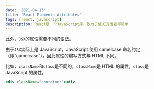 ```yaml
---
date: '2021-04-13'
title: 'React Elements Attributes'
tags: [react, javascript]
description: React是一个JavaScript库，致力于使UI开发变得简单
---
```


此外，`JSX`的属性需要不同的语法。

由于`JSX`实际上是 JavaScript，JavaScript 使用 camelcase 命名约定（即“camelcase”），因此属性的编写方式与 HTML 不同。

比如，`className`和`class`是不同的，`className`是 HTML 的属性，`class`是 JavaScript 的属性。

```jsx
<div className="container"><div
```
